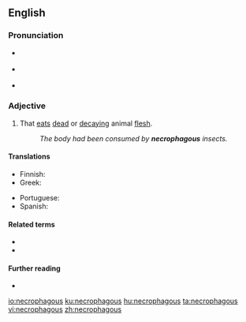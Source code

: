 ==English==
{{was wotd|2008|July|16}}

===Pronunciation===
* {{a|UK}} {{IPA|/nɛˈkɹɒf.ə.ɡəs/|lang=en}}
* {{a|US}} {{IPA|/nɛˈkɹɑ.fə.ɡəs/|lang=en}}
* {{audio|en-us-necrophagous.ogg|Audio (US)|lang=en}}

===Adjective===
{{en-adj}}

# That [[eat]]s [[dead]] or [[decaying]] animal [[flesh]].
#: ''The body had been consumed by '''necrophagous''' insects.''

====Translations====
{{trans-top|that eats dead or decaying flesh}}
* Finnish: {{t|fi|raatoja syövä}}
* Greek: {{t+|el|νεκροφάγος}}
{{trans-mid}}
* Portuguese: {{t+|pt|necrófago}}
* Spanish: {{t|es|necrófago}}
{{trans-bottom}}

====Related terms====
* {{l|en|necrophage}}
* {{l|en|necrophagy}}

====Further reading====
* {{pedia|Scavenger}}

[[io:necrophagous]]
[[ku:necrophagous]]
[[hu:necrophagous]]
[[ta:necrophagous]]
[[vi:necrophagous]]
[[zh:necrophagous]]